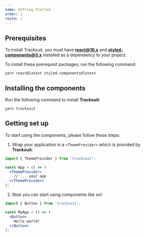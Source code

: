 ```yaml
---
name: Getting Started
order: 1
route: /
---
```



## Prerequisites

To install Tracksuit, you must have **react@16.x** and **styled-components@3.x** installed as a dependency to your project.

To install these prerequisit packages, run the following command:

```curl
yarn react@latest styled-components@latest
```

## Installing the components

Run the following command to install **Tracksuit**:

```curl
yarn tracksuit
```

## Getting set up

To start using the components, please follow these steps:

1. Wrap your application in a `<ThemeProvider>` which is provided by **Tracksuit**:

```jsx
import { ThemeProvider } from 'tracksuit';

const App = () => (
  <ThemeProvider>
    // ... your app
  </ThemeProvider>
);
```

2. Now you can start using components like so!:

```jsx
import { Button } from 'tracksuit';

const MyApp = () => (
  <Button>
    Hello world!
  </Button>
);
```

